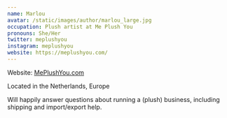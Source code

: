 ```yaml
---
name: Marlou
avatar: /static/images/author/marlou_large.jpg
occupation: Plush artist at Me Plush You
pronouns: She/Her
twitter: meplushyou
instagram: meplushyou
website: https://meplushyou.com/
---
```


Website: [MePlushYou.com](https://meplushyou.com/)

Located in the Netherlands, Europe

Will happily answer questions about running a (plush) business, including shipping and import/export help.
